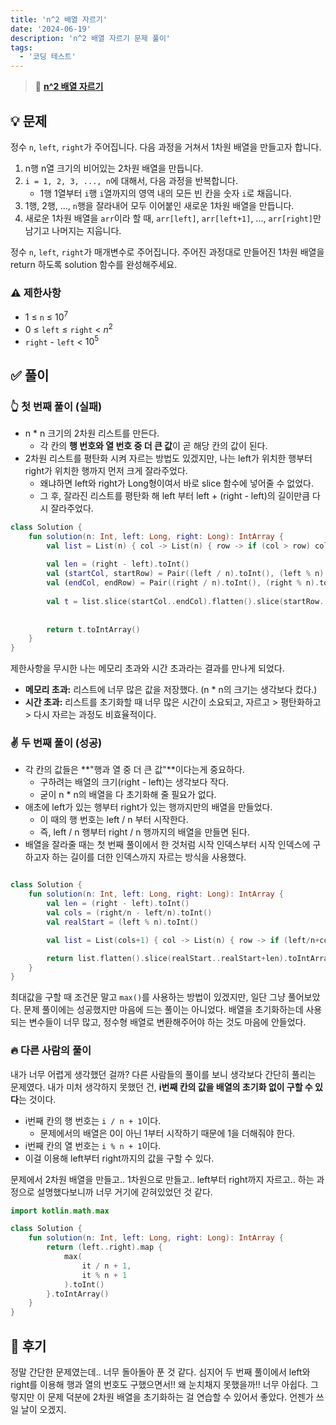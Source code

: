 ```yaml
---
title: 'n^2 배열 자르기'
date: '2024-06-19'
description: 'n^2 배열 자르기 문제 풀이'
tags:
  - '코딩 테스트'
---
```


> 📍 [**n^2 배열 자르기**](https://school.programmers.co.kr/learn/courses/30/lessons/87390)

## 💡 문제

정수 `n`, `left`, `right`가 주어집니다. 다음 과정을 거쳐서 1차원 배열을 만들고자 합니다.

1. n행 n열 크기의 비어있는 2차원 배열을 만듭니다.
2. `i = 1, 2, 3, ..., n`에 대해서, 다음 과정을 반복합니다.
   - 1행 1열부터 `i`행 `i`열까지의 영역 내의 모든 빈 칸을 숫자 `i`로 채웁니다.
3. 1행, 2행, ..., `n`행을 잘라내어 모두 이어붙인 새로운 1차원 배열을 만듭니다.
4. 새로운 1차원 배열을 `arr`이라 할 때, `arr[left]`, `arr[left+1]`, ..., `arr[right]`만 남기고 나머지는 지웁니다.

정수 `n`, `left`, `right`가 매개변수로 주어집니다. 주어진 과정대로 만들어진 1차원 배열을 return 하도록 solution 함수를 완성해주세요.

### ⚠️ 제한사항

- 1 ≤ `n` ≤ $10^7$
- 0 ≤ `left` ≤ `right` < $n^2$
- `right` - `left` < $10^5$

## ✅ 풀이

### 👆 첫 번째 풀이 (실패)

- n * n 크기의 2차원 리스트를 만든다.
  - 각 칸의 **행 번호와 열 번호 중 더 큰 값**이 곧 해당 칸의 값이 된다.
- 2차원 리스트를 평탄화 시켜 자르는 방법도 있겠지만, 나는 left가 위치한 행부터 right가 위치한 행까지 먼저 크게 잘라주었다.
  - 왜냐하면 left와 right가 Long형이여서 바로 slice 함수에 넣어줄 수 없었다. 
  - 그 후, 잘라진 리스트를 평탄화 해 left 부터 left + (right - left)의 길이만큼 다시 잘라주었다. 

```kotlin
class Solution {
    fun solution(n: Int, left: Long, right: Long): IntArray {
        val list = List(n) { col -> List(n) { row -> if (col > row) col+1 else row+1 } }
        
        val len = (right - left).toInt()
        val (startCol, startRow) = Pair((left / n).toInt(), (left % n).toInt())
        val (endCol, endRow) = Pair((right / n).toInt(), (right % n).toInt())
        
        val t = list.slice(startCol..endCol).flatten().slice(startRow..startRow+len)
    
        
        return t.toIntArray()
    }
}
```

제한사항을 무시한 나는 메모리 초과와 시간 초과라는 결과를 만나게 되었다.

- **메모리 초과:** 리스트에 너무 많은 값을 저장했다. (n * n의 크기는 생각보다 컸다.)
- **시간 초과:** 리스트를 초기화할 때 너무 많은 시간이 소요되고, 자르고 > 평탄화하고 > 다시 자르는 과정도 비효율적이다. 

### ✌️ 두 번째 풀이 (성공)

- 각 칸의 값들은 **"행과 열 중 더 큰 값"**이다는게 중요하다.
  - 구하려는 배열의 크기(right - left)는 생각보다 작다. 
  - 굳이 n * n의 배열을 다 초기화해 줄 필요가 없다.
- 애초에 left가 있는 행부터 right가 있는 행까지만의 배열을 만들었다.
  - 이 때의 행 번호는 left / n 부터 시작한다. 
  - 즉, left / n 행부터 right / n 행까지의 배열을 만들면 된다.
- 배열을 잘라줄 때는 첫 번째 풀이에서 한 것처럼 시작 인덱스부터 시작 인덱스에 구하고자 하는 길이를 더한 인덱스까지 자르는 방식을 사용했다. 

```kotlin

class Solution {
    fun solution(n: Int, left: Long, right: Long): IntArray {
        val len = (right - left).toInt()
        val cols = (right/n - left/n).toInt()
        val realStart = (left % n).toInt()

        val list = List(cols+1) { col -> List(n) { row -> if (left/n+col > row) (left/n+col+1).toInt() else row+1 } }

        return list.flatten().slice(realStart..realStart+len).toIntArray()
    }
}
```

최대값을 구할 때 조건문 말고 `max()`를 사용하는 방법이 있겠지만, 일단 그냥 풀어보았다. 문제 풀이에는 성공했지만 마음에 드는 풀이는 아니었다. 배열을 초기화하는데 사용되는 변수들이 너무 많고, 정수형 배열로 변환해주어야 하는 것도 마음에 안들었다. 

### 🔥 다른 사람의 풀이

내가 너무 어렵게 생각했던 걸까? 다른 사람들의 풀이를 보니 생각보다 간단히 풀리는 문제였다. 내가 미처 생각하지 못했던 건, **i번째 칸의 값을 배열의 초기화 없이 구할 수 있다**는 것이다. 

- i번째 칸의 행 번호는 `i / n + 1`이다. 
  - 문제에서의 배열은 0이 아닌 1부터 시작하기 때문에 1을 더해줘야 한다.
- i번째 칸의 열 번호는 `i % n + 1`이다.
- 이걸 이용해 left부터 right까지의 값을 구할 수 있다.

문제에서 2차원 배열을 만들고.. 1차원으로 만들고.. left부터 right까지 자르고.. 하는 과정으로 설명했다보니까 너무 거기에 갇혀있었던 것 같다.

```kotlin
import kotlin.math.max

class Solution {
    fun solution(n: Int, left: Long, right: Long): IntArray {
        return (left..right).map {
            max(
                it / n + 1,
                it % n + 1
            ).toInt()
        }.toIntArray()
    }
}
```

## 💭 후기

정말 간단한 문제였는데.. 너무 돌아돌아 푼 것 같다. 심지어 두 번째 풀이에서 left와 right를 이용해 행과 열의 번호도 구했으면서!! 왜 눈치채지 못했을까!! 너무 아쉽다. 그렇지만 이 문제 덕분에 2차원 배열을 초기화하는 걸 연습할 수 있어서 좋았다. 언젠가 쓰일 날이 오겠지. 
